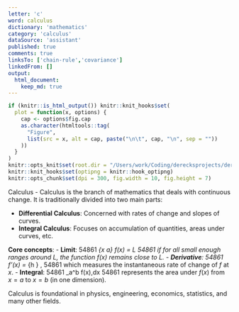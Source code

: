 ```yaml
---
letter: 'c'
word: calculus
dictionary: 'mathematics'
category: 'calculus'
dataSource: 'assistant'
published: true
comments: true
linksTo: ['chain-rule','covariance']
linkedFrom: []
output:
  html_document:
    keep_md: true
---
```


```r
if (knitr::is_html_output()) knitr::knit_hooks$set(
  plot = function(x, options) {
    cap <- options$fig.cap
    as.character(htmltools::tag(
      "Figure",
      list(src = x, alt = cap, paste("\n\t", cap, "\n", sep = ""))
    ))
  }
)
knitr::opts_knit$set(root.dir = "/Users/work/Coding/derecksprojects/derecksnotes.com-playground/derecksnotes.com/client/src/app/dictionaries/mathematics/definitions")
knitr::knit_hooks$set(optipng = knitr::hook_optipng)
knitr::opts_chunk$set(dpi = 300, fig.width = 10, fig.height = 7)
```

<a id="calculus">Calculus</a> - Calculus is the branch of mathematics that deals with continuous change. It is traditionally divided into two main parts:

- **Differential Calculus**: Concerned with rates of change and slopes of curves.
- **Integral Calculus**: Focuses on accumulation of quantities, areas under curves, etc.

**Core concepts**:
- **Limit**: 
  54861 
  \lim_{x \to a} f(x) = L 
  54861
  if for all small enough ranges around $L$, the function $f(x)$ remains close to $L$.
- **Derivative**: 
  54861 
  f'(x) = \lim_{h \to 0} \frac{f(x+h) - f(x)}{h},
  54861
  which measures the instantaneous rate of change of $f$ at $x$.
- **Integral**:
  54861
  \int_a^b f(x)\,dx 
  54861
  represents the area under $f(x)$ from $x=a$ to $x=b$ (in one dimension).

Calculus is foundational in physics, engineering, economics, statistics, and many other fields.

